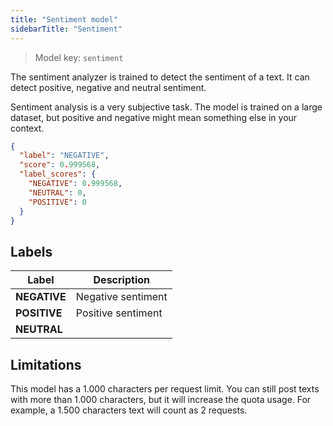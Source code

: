 ```yaml
---
title: "Sentiment model"
sidebarTitle: "Sentiment"
---
```


> Model key: `sentiment`

The sentiment analyzer is trained to detect the sentiment of a text. It can detect positive, negative and neutral sentiment.<br/>

<Note>
  Sentiment analysis is a very subjective task. The model is trained on a large
  dataset, but positive and negative might mean something else in your context.
</Note>

```json Response Example:
{
  "label": "NEGATIVE",
  "score": 0.999568,
  "label_scores": {
    "NEGATIVE": 0.999568,
    "NEUTRAL": 0,
    "POSITIVE": 0
  }
}
```

## Labels

| Label        | Description        |
| ------------ | ------------------ |
| **NEGATIVE** | Negative sentiment |
| **POSITIVE** | Positive sentiment |
| **NEUTRAL**  |                    |

<Snippet file="languages.mdx" />

## Limitations

This model has a 1.000 characters per request limit. You can still post texts with more than 1.000 characters, but it will increase the quota usage. For example, a 1.500 characters text will count as 2 requests.
